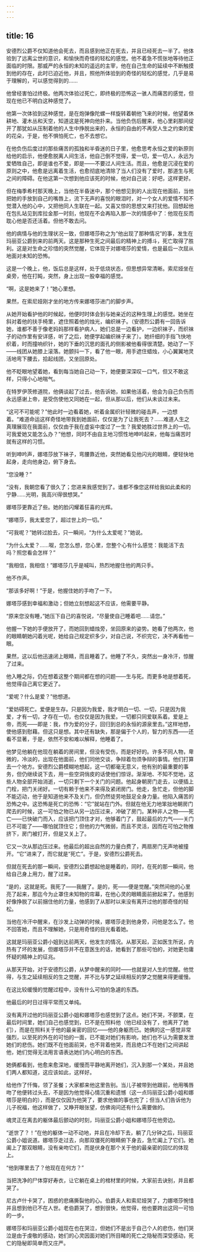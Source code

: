 ```yaml
---
---
---
```

title: 16
---





安德烈公爵不仅知道他会死去，而且感到他正在死去，并且已经死去一半了。他体验到了远离尘世的意识，和愉快而奇怪的轻松的感觉。他不着急不慌张地等待他正面临的时限。那威严的永恒的未知的遥远的主宰，他在自己生命的延续中不断触摸到他的存在，此时已迫近他，并且，照他所体验到的奇怪的轻松的感觉，几乎是易于理解的，可以感觉得到的……

他曾经害怕过终极。他两次体验过死亡，即终极的恐怖这一骇人而痛苦的感觉，但现在他已不明白这种感觉了。

他第一次体验到这种感觉，是在炮弹像陀螺一样旋转着朝他飞来的时候，他望着休耕地、灌木丛和天空，知道这是死神向他扑来。当他负伤后醒来，他心里刹那间绽开了那犹如从压制着他的人生中挣脱出来的，永恒的自由的不再受人生之约束的爱的花朵，于是，他不惧怕死亡，也不去想它。

在他负伤后度过的那些痛苦的孤独和半昏迷的日子里，他愈思考永恒之爱的新原则给他的启示，他便愈脱离人间生活，他自己倒不觉得，爱一切，爱一切人，永远为爱牺牲自己，即是谁也不爱，即是——不要过人间生活。而且，他愈是沉浸在爱的原则之中，他愈是远离着生活，也愈彻底地清除了当人们没有了爱时，那道生与死之间的障碍。在他这第一次想到他应该死的时候，他对自己说：好吧，这样更好。

但在梅季希村那天晚上，当他在半昏迷中，那个他想见到的人出现在他面前，当他把她的手放到自己的嘴唇上，流下无声的喜悦的眼泪时，对一个女人的爱情不知不觉潜入他的心中，又把他同人生联在一起。又喜又惊的思想又来打扰他。回想起他在包扎站见到库拉金那一时刻，他现在不会再陷入那一次的情感中了：他现在反而耽心他是否还活着。但他不敢去问。

他的病情与他的生理状况一致，但娜塔莎称之为“他出现了那种情况”的事，发生在玛丽亚公爵到来的前两天。这是那种生死之间最后的精神上的搏斗，死亡取得了胜利。这是对生命之珍惜的突然觉醒，它体现于对娜塔莎的爱情，也是最后一次屈从地面对未知的恐怖。

这是一个晚上，他，饭后总是这样，处于低烧状态，但思想异常清晰。索尼娅坐在桌旁，他在打盹，突然，身上出现一股幸福的感觉。

“啊，这是她来了！”她心里想。

果然，在索尼娅刚才坐的地方传来娜塔莎进门的脚步声。

从她开始看护他的时候起，他便时时体会到与她亲近的这种生理上的感觉。她坐在斜对着他的扶手椅里，遮住照着他的烛光，编织袜子。（安德烈公爵有一回告诉她，谁都不善于像老妈妈那样看护病人，她们总是一边看护，一边织袜子，而织袜子的动作里有安详感，听了之后，她便学起编织袜子来了）。她纤细的手指飞快地织着，时而撞响织针，她的下垂的沉思的面孔的侧影被他看得很清楚。她动了一下——线团从她膝上滚落。她颤抖一下，看了他一眼，用手遮住蜡烛，小心翼翼地灵活地弯下腰去，拾起线团，又坐回原处。

他不眨眼地望着她，看到每当她自己动一下，她便要深深叹一口气，但又不敢这样，只得小心地喘气。

在特罗伊茨修道院，他俩谈起了过去，他告诉她，如果他活着，他会为自己负伤而永远感谢上帝，是受伤使他又同她在一起，但从那以后，他们从未谈过未来。

“这可不可能呢？”他此时一边看着她，听着金属织针轻微的碰击声，一边想着。“难道命运这样奇怪地带我到她面前，仅仅是为了让我死去？……难道人生之真理展现在我面前，仅仅由于我在虚妄中度过了一生？我爱她胜过世界上的一切。可我爱她又能怎么办？”他想，同时不由自主地习惯性地呻吟起来，他每当痛苦时就有这样的习惯。

听到呻吟声，娜塔莎放下袜子，弯腰靠近他，突然她看见他闪光的眼睛，便轻快地起身，走向他身边，俯下身去。

“您没睡？”

“没有，我朝您看了很久了；您进来我感觉到了。谁都不像您这样给我如此柔和的宁静……光明，我高兴得很想哭。”

娜塔莎更靠近了些。她的脸闪耀着狂喜的光辉。

“娜塔莎，我太爱您了，超过世上的一切。”

“可我呢？”她转过脸去，只一瞬间，“为什么太爱呢？”她说。

“为什么太爱？……呶，您怎么想，您心里，您整个心有什么感觉：我能活下去吗？照您看会怎样？”

“我相信，我相信！”娜塔莎几乎是喊叫，热烈地握住他的两只手。

他不作声。

“那该多好啊！”于是，他握住她的手吻了一下。

娜塔莎感到幸福和激动；但她立刻想起这不应该，他需要平静。

“原来您没有睡，”她压下自己的喜悦说，“尽量使自己睡着吧……请您。”

他握一下她的手便放开了，而她回到蜡烛旁，坐回原来的姿势。她看了他两次，他的眼睛朝她闪着光呢，她给自己规定织多少，对自己说，不织完它，决不再看他一眼。

果然，这以后他迅速闭上眼睛，而且睡着了。他睡了不久，突然出一身冷汗，惊醒了过来。

他入睡之际，仍在想着这整个期间都在想的问题——生与死。而更多地是想着死，他觉得自己离它更近了。

“爱呢？什么是爱？”他想道。

“爱妨碍死亡。爱便是生存。只是因为我爱，我才明白一切、一切，只是因为我爱，才有一切，才存在一切，也仅仅是因为我爱。一切都只同爱联系着。爱是上帝，而死——即是：我，作为爱的分子，回归到总的永恒的源泉里去。”这样地想，使他感到慰藉。但这只是想。其中还有缺失，那是偏于个人的，智力的东西——还看不显著，于是，依然不安和难以解释，他睡着了。

他梦见他躺在他现在躺着的房间里，但没有受伤，而是好好的。许多不同人物，卑微的，冷淡的，出现在他面前，他们同他交谈，争辩着勿须争辩的事情。他们打算去一个地方。安德烈公爵模糊地想起，这一切都毫无意义，他有别的最重要的事务，但仍继续说下去，用一些空洞俏皮的话使他们惊讶。渐渐地、不知不觉地，这些人物全部开始消逝，一切只剩下一个关门的问题。他起身朝房门走去，以便插上门栓，把门关闭好。一切有赖于他来不来得及紧闭房门。他走，急忙走，但他的脚不能迈动，他于是知道他来不及关门，但仍然徒劳地鼓足全身力量。他陷入痛苦的恐怖之中。这恐怖是死亡的恐怖：“它”就站在门外。但就在他无力地笨拙地朝房门爬去的时候，这一可怕之物已从另一边压过来，冲破了房门。某种非人之物——死亡——已快破门而入，应该把门顶住才对，他够着门了，鼓起最后的力气——关门已不可能了——哪怕就顶住它；但他的力气微弱，而且不灵活，因而在可怕之物推挤下，房门被打开，但是又关上了。

它又一次从那边压过来。他最后的超出自然的力量白费了，两扇房门无声地被撞开。“它”进来了，而它就是“死亡”。于是，安德烈公爵死去。

但就在死去的那一瞬间，安德烈公爵想起他是睡着的，同时，在死的那一瞬间，他给自己身上用力，醒了过来。

“是的，这就是死。我死了——我醒了。是的，死——便是觉醒。”突然间他的心里亮了起来，那迄今为止罩住未知物的帘幕，在他心灵的眼睛面前掀起来了。他感到好像挣脱了以前捆住他的力量，他感到了从那时以来没有离开过他的那奇怪的轻松。

当他在冷汗中醒来，在沙发上动弹的时候，娜塔莎走到他身旁，问他是怎么了。他不回答她，而且不理解她，只是用奇怪的目光看着她。

这就是玛丽亚公爵小姐到达前两天，他发生的情况。从那天起，正如医生所说，内热有了坏的发展，但娜塔莎并不在意医生的话，她看到了那些可怕的，对她更勿庸怀疑的精神上的征兆。

从那天开始，对于安德烈公爵，从梦中醒来的同时——也就是对人生的觉醒。他觉得，与生之延续相反的生之觉醒，并不比与梦之延续相反的梦之觉醒来得更缓慢。

在这比较缓慢的觉醒过程中，没有什么可怕的急遽的东西。

他最后的时日过得平常而又单纯。

没有离开过他的玛丽亚公爵小姐和娜塔莎也感觉到了这点。她们不哭，不颤栗，在最后时间里，她们自己也感觉到，已不是在照料他（他已经没有了，他离开了她们），而是在照料关于他的最亲密的回忆——他的身躯而已。她俩的这一感觉非常强烈，以至死的外在的可怕的一面，已不能对她们有影响，她们也不认为需要发泄她们的悲伤。她们既不在他面前哭，也不背着他哭，而且绝口不在她们之间讲起他，她们觉得无法用言语表达她们内心明白的东西。

她俩都看到，他愈来愈深地，缓慢而平静地离开她们，沉入到那一个某处，并且她们两人都知道，这应该如此，这样好。

给他作了忏悔，领了圣餐；大家都来他这里告别。当儿子被带到他跟前，他用嘴唇吻了他便转过头去，不是因为他觉得心情沉重和遗憾（这一点玛丽亚公爵小姐和娜塔莎是明白的），而是仅仅因为他哭了，要求他做的事也完了；但当人们告诉他为儿子祝福，他这样做了，又睁开眼张望，仿佛询问还有什么需要做的。

魂灵正在离去的躯体最后颤动的时刻，玛丽亚公爵小姐和娜塔莎在他旁边。

“逝世了？！”在他的躯体一动不动地，并且在冷却下去，躺了几分钟之后，玛丽亚公爵小姐说道。娜塔莎走过去，向那双僵死的眼睛俯下身去，急忙阖上了它们。她阖上了那双眼睛，没有亲吻它们，而是伏身在那个关于他的最亲密的回忆的体现上。

“他到哪里去了？他现在在何方？”

当把洗净的尸体穿好寿衣，让它躺在桌上的棺材里的时候，大家前去诀别，并且都哭了。

尼古卢什卡哭了，困惑的悲痛撕裂他的心。伯爵夫人和索尼娅哭了，力娜塔莎惋惜并且想到他已不在人世。老伯爵哭了，想到很快，他觉得，他也要跨出这同一可怕的一步。

娜塔莎和玛丽亚公爵小姐现在也在哭泣，但她们不是出于自己个人的悲伤，他们哭泣是由于虔敬的感动，她们的心灵因面对她们所目睹的死亡之隐秘而深受感动，死亡的隐秘即简单而又庄严。
